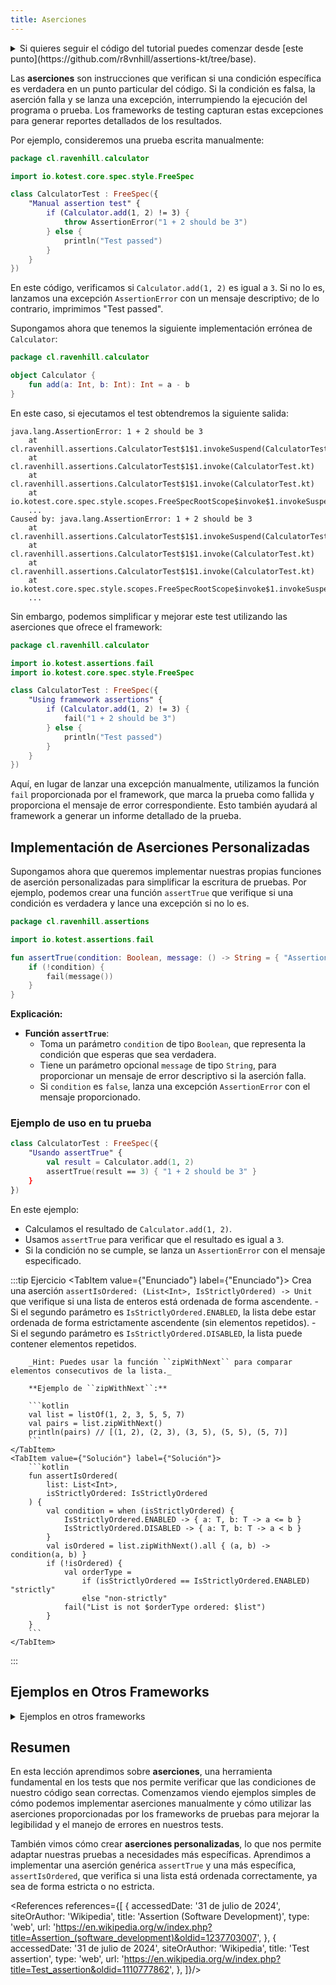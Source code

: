 ```yaml
---
title: Aserciones
---
```


<ReadingTime/>
<GithubRepoLink repo={"assertions-kt"} user={"r8vnhill"}/>

<details>
    <summary>Si quieres seguir el código del tutorial puedes comenzar desde [este punto](https://github.com/r8vnhill/assertions-kt/tree/base).</summary>

    Si tienes ``gh`` instalado, puedes obtener el código haciendo:

    ```bash
    gh repo clone r8vnhill/assertions-kt
    cd assertions-kt || exit
    git checkout base
    ```

    Si quieres tener tu propia copia del código, puedes hacer un fork del repositorio y clonarlo desde tu cuenta de GitHub.

    ```bash
    gh repo fork r8vnhill/assertions-kt
    cd assertions-kt || exit
    git checkout base
    ```
</details>

Las **aserciones** son instrucciones que verifican si una condición específica es verdadera en un punto particular del código. Si la condición es falsa, la aserción falla y se lanza una excepción, interrumpiendo la ejecución del programa o prueba. Los frameworks de testing capturan estas excepciones para generar reportes detallados de los resultados.

Por ejemplo, consideremos una prueba escrita manualmente:

```kotlin title="assert/src/test/kotlin/cl/ravenhill/calculator/CalculatorTest.kt"
package cl.ravenhill.calculator

import io.kotest.core.spec.style.FreeSpec

class CalculatorTest : FreeSpec({
    "Manual assertion test" {
        if (Calculator.add(1, 2) != 3) {
            throw AssertionError("1 + 2 should be 3")
        } else {
            println("Test passed")
        }
    }
})
```

En este código, verificamos si `Calculator.add(1, 2)` es igual a `3`. Si no lo es, lanzamos una excepción `AssertionError` con un mensaje descriptivo; de lo contrario, imprimimos "Test passed".

Supongamos ahora que tenemos la siguiente implementación errónea de ``Calculator``:

```kotlin title="assert/src/main/kotlin/cl/ravenhill/calculator/Calculator.kt"
package cl.ravenhill.calculator

object Calculator {
    fun add(a: Int, b: Int): Int = a - b
}
```

En este caso, si ejecutamos el test obtendremos la siguiente salida:

```plaintext
java.lang.AssertionError: 1 + 2 should be 3
	at cl.ravenhill.assertions.CalculatorTest$1$1.invokeSuspend(CalculatorTest.kt:8)
	at cl.ravenhill.assertions.CalculatorTest$1$1.invoke(CalculatorTest.kt)
	at cl.ravenhill.assertions.CalculatorTest$1$1.invoke(CalculatorTest.kt)
	at io.kotest.core.spec.style.scopes.FreeSpecRootScope$invoke$1.invokeSuspend(FreeSpecRootScope.kt:26)
	...
Caused by: java.lang.AssertionError: 1 + 2 should be 3
	at cl.ravenhill.assertions.CalculatorTest$1$1.invokeSuspend(CalculatorTest.kt:8)
	at cl.ravenhill.assertions.CalculatorTest$1$1.invoke(CalculatorTest.kt)
	at cl.ravenhill.assertions.CalculatorTest$1$1.invoke(CalculatorTest.kt)
	at io.kotest.core.spec.style.scopes.FreeSpecRootScope$invoke$1.invokeSuspend(FreeSpecRootScope.kt:26)
	...
```

Sin embargo, podemos simplificar y mejorar este test utilizando las aserciones que ofrece el framework:

```kotlin title="assert/src/test/kotlin/cl/ravenhill/calculator/CalculatorTest.kt"
package cl.ravenhill.calculator

import io.kotest.assertions.fail
import io.kotest.core.spec.style.FreeSpec

class CalculatorTest : FreeSpec({
    "Using framework assertions" {
        if (Calculator.add(1, 2) != 3) {
            fail("1 + 2 should be 3")
        } else {
            println("Test passed")
        }
    }
})
```

Aquí, en lugar de lanzar una excepción manualmente, utilizamos la función `fail` proporcionada por el framework, que marca la prueba como fallida y proporciona el mensaje de error correspondiente. Esto también ayudará al framework a generar un informe detallado de la prueba.

## Implementación de Aserciones Personalizadas

Supongamos ahora que queremos implementar nuestras propias funciones de aserción personalizadas para simplificar la escritura de pruebas. Por ejemplo, podemos crear una función `assertTrue` que verifique si una condición es verdadera y lance una excepción si no lo es.

```kotlin title="assert/src/test/kotlin/cl/ravenhill/assertions/assertTrue.kt"
package cl.ravenhill.assertions

import io.kotest.assertions.fail

fun assertTrue(condition: Boolean, message: () -> String = { "Assertion failed" }) {
    if (!condition) {
        fail(message())
    }
}
```

**Explicación:**

- **Función `assertTrue`**:
    - Toma un parámetro `condition` de tipo `Boolean`, que representa la condición que esperas que sea verdadera.
    - Tiene un parámetro opcional `message` de tipo `String`, para proporcionar un mensaje de error descriptivo si la aserción falla.
    - Si `condition` es `false`, lanza una excepción `AssertionError` con el mensaje proporcionado.

### Ejemplo de uso en tu prueba

```kotlin
class CalculatorTest : FreeSpec({
    "Usando assertTrue" {
        val result = Calculator.add(1, 2)
        assertTrue(result == 3) { "1 + 2 should be 3" }
    }
})
```

En este ejemplo:

- Calculamos el resultado de `Calculator.add(1, 2)`.
- Usamos `assertTrue` para verificar que el resultado es igual a `3`.
- Si la condición no se cumple, se lanza un `AssertionError` con el mensaje especificado.

:::tip Ejercicio
<Tabs>
    <TabItem value={"Enunciado"} label={"Enunciado"}>
        Crea una aserción ``assertIsOrdered: (List<Int>, IsStrictlyOrdered) -> Unit`` que verifique si una lista de enteros está ordenada de forma ascendente.
        - Si el segundo parámetro es ``IsStrictlyOrdered.ENABLED``, la lista debe estar ordenada de forma estrictamente ascendente (sin elementos repetidos).
        - Si el segundo parámetro es ``IsStrictlyOrdered.DISABLED``, la lista puede contener elementos repetidos.

        _Hint: Puedes usar la función ``zipWithNext`` para comparar elementos consecutivos de la lista._

        **Ejemplo de ``zipWithNext``:**

        ```kotlin
        val list = listOf(1, 2, 3, 5, 5, 7)
        val pairs = list.zipWithNext()
        println(pairs) // [(1, 2), (2, 3), (3, 5), (5, 5), (5, 7)]
        ```
    </TabItem>
    <TabItem value={"Solución"} label={"Solución"}>
        ```kotlin
        fun assertIsOrdered(
            list: List<Int>,
            isStrictlyOrdered: IsStrictlyOrdered
        ) {
            val condition = when (isStrictlyOrdered) {
                IsStrictlyOrdered.ENABLED -> { a: T, b: T -> a <= b }
                IsStrictlyOrdered.DISABLED -> { a: T, b: T -> a < b }
            }
            val isOrdered = list.zipWithNext().all { (a, b) -> condition(a, b) }
            if (!isOrdered) {
                val orderType =
                    if (isStrictlyOrdered == IsStrictlyOrdered.ENABLED) "strictly"
                    else "non-strictly"
                fail("List is not $orderType ordered: $list")
            }
        }
        ```
    </TabItem>
</Tabs>
:::

## Ejemplos en Otros Frameworks

<details>
    <summary>Ejemplos en otros frameworks</summary>

    Aunque este curso está enfocado en **Kotlin**, otras plataformas y frameworks también permiten la creación de aserciones personalizadas.

    ### JUnit (Java)

    En **JUnit**, podemos crear una aserción personalizada utilizando `Assertions.assertTrue` o `Assertions.fail` para encapsular la lógica específica. Aquí tienes un ejemplo similar al de Kotlin:

    ```java
    public class CustomAssertions {
        public static void assertIsPositive(int value) {
            if (value <= 0) {
                Assertions.fail("Value should be positive, but was " + value);
            }
        }
    }
    ```

    En el test:

    ```java
    @Test
    public void testPositiveValue() {
        CustomAssertions.assertIsPositive(5);  // Test pasará
        CustomAssertions.assertIsPositive(-1);  // Test fallará
    }
    ```

    ### Pytest (Python)

    En **Pytest**, puedes definir aserciones personalizadas mediante la creación de funciones que lancen excepciones en caso de fallos.

    ```python
    def assert_is_positive(value):
        assert value > 0, f"Value should be positive, but was {value}"

    def test_positive_value():
        assert_is_positive(5)   # Pasará
        assert_is_positive(-1)  # Fallará con AssertionError
    ```

    ### Mocha + Chai (Typescript)

    En **Mocha** con **Chai**, puedes crear aserciones personalizadas utilizando la librería Chai de esta manera:

    ```typescript
    import { assert } from 'chai';

    function assertIsPositive(value: number): void {
        if (value <= 0) {
            assert.fail(`Value should be positive, but was ${value}`);
        }
    }
    ```

    En el test:

    ```typescript
    describe('Custom Assertion Test', function () {
        it('should pass for positive values', function () {
            assertIsPositive(5);  // Pasará
        });

        it('should fail for non-positive values', function () {
            assertIsPositive(-1);  // Fallará
        });
    });
    ```

    ### XCTest (Swift)

    En **XCTest** (Swift), puedes definir una función personalizada para lanzar un error en caso de que la condición no se cumpla:

    ```swift
    func assertIsPositive(_ value: Int, file: StaticString = #file, line: UInt = #line) {
        if value <= 0 {
            XCTFail("Value should be positive, but was \(value)", file: file, line: line)
        }
    }

    class CustomAssertionsTests: XCTestCase {
        func testPositiveValue() {
            assertIsPositive(5)  // Pasará
            assertIsPositive(-1)  // Fallará
        }
    }
    ```

</details>

## Resumen

En esta lección aprendimos sobre **aserciones**, una herramienta fundamental en los tests que nos permite verificar que las condiciones de nuestro código sean correctas. Comenzamos viendo ejemplos simples de cómo podemos implementar aserciones manualmente y cómo utilizar las aserciones proporcionadas por los frameworks de pruebas para mejorar la legibilidad y el manejo de errores en nuestros tests.

También vimos cómo crear **aserciones personalizadas**, lo que nos permite adaptar nuestras pruebas a necesidades más específicas. Aprendimos a implementar una aserción genérica `assertTrue` y una más específica, `assertIsOrdered`, que verifica si una lista está ordenada correctamente, ya sea de forma estricta o no estricta.

<References references={[
    {
        accessedDate: '31 de julio de 2024',
        siteOrAuthor: 'Wikipedia',
        title: 'Assertion (Software Development)',
        type: 'web',
        url: 'https://en.wikipedia.org/w/index.php?title=Assertion_(software_development)&oldid=1237703007',
    },
    {
        accessedDate: '31 de julio de 2024',
        siteOrAuthor: 'Wikipedia',
        title: 'Test assertion',
        type: 'web',
        url: 'https://en.wikipedia.org/w/index.php?title=Test_assertion&oldid=1110777862',
    },
]}/>
